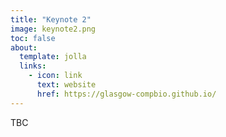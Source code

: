 ```yaml
---
title: "Keynote 2"
image: keynote2.png
toc: false
about:
  template: jolla
  links:
    - icon: link
      text: website
      href: https://glasgow-compbio.github.io/
---
```


TBC